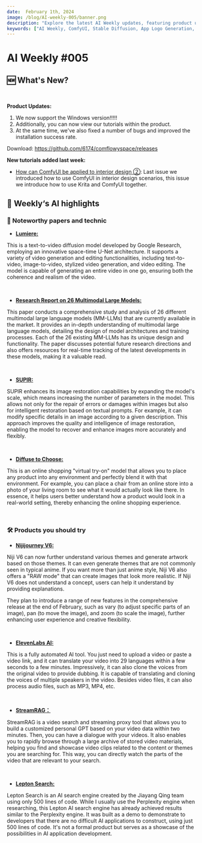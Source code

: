 ```yaml
---
date:  February 1th, 2024
image: /blog/AI-weekly-005/banner.png
description: "Explore the latest AI Weekly updates, featuring product updates, new tutorials, and AI highlights. Dive into noteworthy papers and techniques, including Google Research's Lumiere, a comprehensive study on 26 Multimodal Large Models, and SUPIR's image restoration capabilities."
keywords: ["AI Weekly, ComfyUI, Stable Diffusion, App Logo Generation, ControlNet, Cloud Installation, ComfyUI Basic, Image-to-Image, Mobile ALOHA, IP-Adapter-FaceID, Phi-2, AI Tutorials, AI Updates, AI Technologies, AI Papers, Lumiere, Google Research, Multimodal Large Models, SUPIR, Image Restoration"]
---
```


# AI Weekly #005


## 🆕 What's New?

<br/>
<PhotoProvider>
  <PhotoView src="/space/001.png">
    <img src="/space/001.png" alt="" />
  </PhotoView>
</PhotoProvider>

**Product Updates:**

1. We now support the Windows version!!!!!
2. Additionally, you can now view our tutorials within the product.
3. At the same time, we've also fixed a number of bugs and improved the installation success rate.

Download: https://github.com/6174/comflowyspace/releases

**New tutorials added last week:**

- [How can ComfyUI be applied to interior design ②](https://www.comflowy.com/blog/krita-and-comfyui): Last issue we introduced how to use ComfyUI in interior design scenarios, this issue we introduce how to use Krita and ComfyUI together.

## 🤩  Weekly‘s AI highlights

### 📄 Noteworthy papers and technic

* [**Lumiere:**](https://arxiv.org/abs/2401.12945)

This is a text-to-video diffusion model developed by Google Research, employing an innovative space-time U-Net architecture. It supports a variety of video generation and editing functionalities, including text-to-video, image-to-video, stylized video generation, and video editing. The model is capable of generating an entire video in one go, ensuring both the coherence and realism of the video.

<br/>
<PhotoProvider>
  <PhotoView src="/blog/AI-weekly-005/001.png">
    <img src="/blog/AI-weekly-005/001.png" alt="" />
  </PhotoView>
</PhotoProvider>

* [**Research Report on 26 Multimodal Large Models:**](https://arxiv.org/abs/2401.13601)

This paper conducts a comprehensive study and analysis of 26 different multimodal large language models (MM-LLMs) that are currently available in the market. It provides an in-depth understanding of multimodal large language models, detailing the design of model architectures and training processes. Each of the 26 existing MM-LLMs has its unique design and functionality. The paper discusses potential future research directions and also offers resources for real-time tracking of the latest developments in these models, making it a valuable read.

<br/>
<PhotoProvider>
  <PhotoView src="/blog/AI-weekly-005/002.png">
    <img src="/blog/AI-weekly-005/002.png" alt="" />
  </PhotoView>
</PhotoProvider>

* [**SUPIR:**](https://arxiv.org/abs/2401.13627)

SUPIR enhances its image restoration capabilities by expanding the model's scale, which means increasing the number of parameters in the model. This allows not only for the repair of errors or damages within images but also for intelligent restoration based on textual prompts. For example, it can modify specific details in an image according to a given description. This approach improves the quality and intelligence of image restoration, enabling the model to recover and enhance images more accurately and flexibly.

<br/>
<PhotoProvider>
  <PhotoView src="/blog/AI-weekly-005/003.png">
    <img src="/blog/AI-weekly-005/003.png" alt="" />
  </PhotoView>
</PhotoProvider>

* [**Diffuse to Choose:**](https://arxiv.org/abs/2401.13795)

This is an online shopping "virtual try-on" model that allows you to place any product into any environment and perfectly blend it with that environment. For example, you can place a chair from an online store into a photo of your living room to see what it would actually look like there. In essence, it helps users better understand how a product would look in a real-world setting, thereby enhancing the online shopping experience.

<br/>
<PhotoProvider>
  <PhotoView src="/blog/AI-weekly-005/004.png">
    <img src="/blog/AI-weekly-005/004.png" alt="" />
  </PhotoView>
</PhotoProvider>

### 🛠️ Products you should try

* [**Nijijourney V6:**](https://nijijourney.com/en/)

Niji V6 can now further understand various themes and generate artwork based on those themes. It can even generate themes that are not commonly seen in typical anime. If you want more than just anime style, Niji V6 also offers a "RAW mode" that can create images that look more realistic. If Niji V6 does not understand a concept, users can help it understand by providing explanations.

They plan to introduce a range of new features in the comprehensive release at the end of February, such as vary (to adjust specific parts of an image), pan (to move the image), and zoom (to scale the image), further enhancing user experience and creative flexibility.

<br/>
<PhotoProvider>
  <PhotoView src="/blog/AI-weekly-005/005.png">
    <img src="/blog/AI-weekly-005/005.png" alt="" />
  </PhotoView>
</PhotoProvider>

* [**ElevenLabs AI:**](https://elevenlabs.io/dubbing)

This is a fully automated AI tool. You just need to upload a video or paste a video link, and it can translate your video into 29 languages within a few seconds to a few minutes. Impressively, it can also clone the voices from the original video to provide dubbing. It is capable of translating and cloning the voices of multiple speakers in the video. Besides video files, it can also process audio files, such as MP3, MP4, etc.

<br/>
<PhotoProvider>
  <PhotoView src="/blog/AI-weekly-005/006.png">
    <img src="/blog/AI-weekly-005/006.png" alt="" />
  </PhotoView>
</PhotoProvider>

* [**StreamRAG：**](https://github.com/video-db/StreamRAG)

StreamRAG is a video search and streaming proxy tool that allows you to build a customized personal GPT based on your video data within two minutes. Then, you can have a dialogue with your videos. It also enables you to rapidly browse through a large archive of stored video materials, helping you find and showcase video clips related to the content or themes you are searching for. This way, you can directly watch the parts of the video that are relevant to your search.

<br/>
<PhotoProvider>
  <PhotoView src="/blog/AI-weekly-005/007.png">
    <img src="/blog/AI-weekly-005/007.png" alt="" />
  </PhotoView>
</PhotoProvider>

* [**Lepton Search:**](https://search.lepton.run/)

Lepton Search is an AI search engine created by the Jiayang Qing team using only 500 lines of code. While I usually use the Perplexity engine when researching, this Lepton AI search engine has already achieved results similar to the Perplexity engine. It was built as a demo to demonstrate to developers that there are no difficult AI applications to construct, using just 500 lines of code. It's not a formal product but serves as a showcase of the possibilities in AI application development.

<br/>
<PhotoProvider>
  <PhotoView src="/blog/AI-weekly-005/008.png">
    <img src="/blog/AI-weekly-005/008.png" alt="" />
  </PhotoView>
</PhotoProvider>


<Subscribe />





